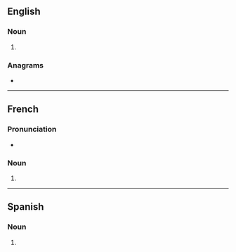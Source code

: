 ==English==

===Noun===
{{head|en|noun plural form}}

# {{plural of|destroyer|lang=en}}

===Anagrams===
* {{anagrams|en|a=deeorrssty|redestroys}}

----

==French==

===Pronunciation===
* {{IPA|/dɛs.tʁɔ.je/|lang=fr}}

===Noun===
{{head|fr|noun plural form|g=m}}

# {{plural of|destroyer|lang=fr}}

----

==Spanish==

===Noun===
{{head|es|noun form}}

# {{plural of|destroyer|lang=es}}